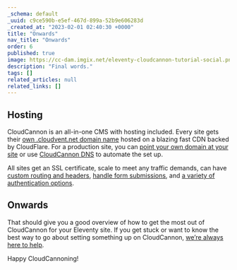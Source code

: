 ```yaml
---
_schema: default
_uuid: c9ce590b-e5ef-467d-899a-52b9e606283d
_created_at: "2023-02-01 02:40:30 +0000"
title: "Onwards"
nav_title: "Onwards"
order: 6
published: true
image: https://cc-dam.imgix.net/eleventy-cloudcannon-tutorial-social.png
description: "Final words."
tags: []
related_articles: null
related_links: []
---
```


## Hosting

CloudCannon is an all-in-one CMS with hosting included. Every site gets
their [own .cloudvent.net domain
name](/documentation/articles/viewing-your-site-on-a-testing-domain/) hosted on a blazing fast CDN backed by
CloudFlare. For a production site, you can [point your own domain at your
site](/documentation/articles/hosting-your-site-on-a-custom-domain/) or use [CloudCannon
DNS](/documentation/articles/using-cloudcannon-dns-to-configure-your-custom-domain/)
to automate the set up.

All sites get an SSL certificate, scale to meet any traffic demands, can
have [custom routing and
headers](/documentation/articles/configuring-custom-routing/#custom-headers), [handle form
submissions](/documentation/articles/getting-started-with-forms-on-cloudcannon/), and [a variety of authentication
options](/documentation/articles/adding-password-authentication-to-your-site/).

## Onwards

That should give you a good overview of how to get the most out of
CloudCannon for your Eleventy site. If you get stuck or want to know the
best way to go about setting something up on CloudCannon, [we’re always
here to help](/documentation/support/).


Happy CloudCannoning\!